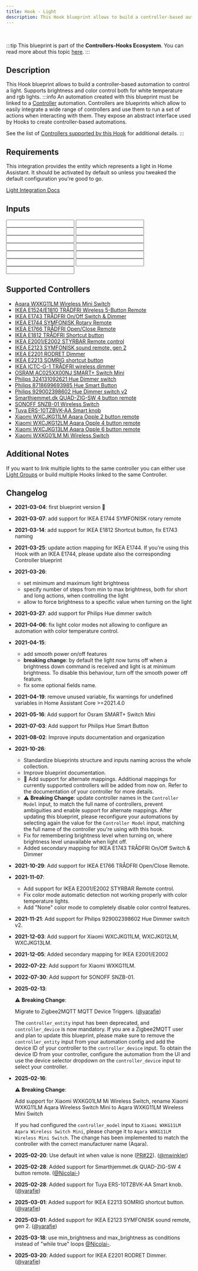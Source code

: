 ```yaml
---
title: Hook - Light
description: This Hook blueprint allows to build a controller-based automation to control a light. Supports brightness and color control both for white temperature and rgb lights.
---
```



<ImportCard id='light' category='hooks' />

<br />

:::tip
This blueprint is part of the **Controllers-Hooks Ecosystem**. You can read more about this topic [here](/docs/controllers-hooks-ecosystem).
:::

## Description

This Hook blueprint allows to build a controller-based automation to control a light. Supports brightness and color control both for white temperature and rgb lights.
:::info
An automation created with this blueprint must be linked to a [Controller](/docs/blueprints/controllers) automation. Controllers are blueprints which allow to easily integrate a wide range of controllers and use them to run a set of actions when interacting with them. They expose an abstract interface used by Hooks to create controller-based automations.

See the list of [Controllers supported by this Hook](#supported-controllers) for additional details.
:::

## Requirements

<Requirement id='controller' required/>
<Requirement name='Light Integration' required>

This integration provides the entity which represents a light in Home Assistant. It should be activated by default so unless you tweaked the default configuration you're good to go.

[Light Integration Docs](https://www.home-assistant.io/integrations/light/)

</Requirement>

## Inputs

<Input
  name='Controller Device'
  description='The controller device which will control the Light. Choose a value only if the integration used to connect the controller to Home Assistant exposes it as a Device. This value should match the one specified in the corresponding Controller automation.'
  selector='device'
  required
/>
<Input
  name='Controller model'
  description='The model for the controller used in this automation. Choose a value from the list of supported controllers.'
  selector='select'
  required
/>
<Input
  name='Light'
  description='Light which will be controlled with this automation.'
  selector='entity'
  required
/>
<Input
  name='Light color mode'
  description='Specify how the controller will set the light color. Choose "Color Temperature" and "Hue - Saturation" depending on the features supported by your light. If you are not sure you can select "Auto". "None" will disable color control features.'
  selector='select'
/>
<Input
  name='Light Transition'
  description='Number that represents the time (in milliseconds) the light should take turn on or off, if the light supports it.'
  selector='number'
/>
<Input
  name='Light minimum brightness'
  description='The minimum brightness the light can be set with this automation.'
  selector='number'
/>
<Input
  name='Light maximum brightness'
  description='The maximum brightness the light can be set with this automation.'
  selector='number'
/>
<Input
  name='Light brightness steps - short actions'
  description='Number of steps from min to max brightness when controlling brightness with short actions (eg. button press).'
  selector='number'
/>
<Input
  name='Light brightness steps - long actions'
  description='Number of steps from min to max brightness when controlling brightness with long actions (eg. button hold or controller rotation).'
  selector='number'
/>
<Input
  name='Force brightness value at turn on'
  description='Force brightness to the "On brightness" input value, when the light is being turned on.'
  selector='boolean'
/>
<Input
  name='On brightness'
  description='Brightness value to force when turning on the light'
  selector='number'
/>
<Input
  name='Smooth power on'
  description='Force the light to turn on at minimum brightness when a brightness up command (single or continuous) is triggered and light is off.'
  selector='boolean'
/>
<Input
  name='Smooth power off'
  description='Allow a brightness down command (single or continuous) to turn off the light when at minimum brightness. Disabling this will prevent the light from being turned off by brightness down commands.'
  selector='boolean'
/>

## Supported Controllers

- [Aqara WXKG11LM Wireless Mini Switch](/docs/blueprints/controllers/xiaomi_wxkg11lm)
- [IKEA E1524/E1810 TRÅDFRI Wireless 5-Button Remote](/docs/blueprints/controllers/ikea_e1524_e1810)
- [IKEA E1743 TRÅDFRI On/Off Switch & Dimmer](/docs/blueprints/controllers/ikea_e1743)
- [IKEA E1744 SYMFONISK Rotary Remote](/docs/blueprints/controllers/ikea_e1744)
- [IKEA E1766 TRÅDFRI Open/Close Remote](/docs/blueprints/controllers/ikea_e1766)
- [IKEA E1812 TRÅDFRI Shortcut button](/docs/blueprints/controllers/ikea_e1812)
- [IKEA E2001/E2002 STYRBAR Remote control](/docs/blueprints/controllers/ikea_e2001_e2002)
- [IKEA E2123 SYMFONISK sound remote, gen 2](/docs/blueprints/controllers/ikea_e2123)
- [IKEA E2201 RODRET Dimmer](/docs/blueprints/controllers/ikea_e2201)
- [IKEA E2213 SOMRIG shortcut button](/docs/blueprints/controllers/ikea_e2213)
- [IKEA ICTC-G-1 TRÅDFRI wireless dimmer](/docs/blueprints/controllers/ikea_ictc_g_1)
- [OSRAM AC025XX00NJ SMART+ Switch Mini](/docs/blueprints/controllers/osram_ac025xx00nj)
- [Philips 324131092621 Hue Dimmer switch](/docs/blueprints/controllers/philips_324131092621)
- [Philips 8718699693985 Hue Smart Button](/docs/blueprints/controllers/philips_8718699693985)
- [Philips 929002398602 Hue Dimmer switch v2](/docs/blueprints/controllers/philips_929002398602)
- [Smarthjemmet.dk QUAD-ZIG-SW 4 button remote](/docs/blueprints/controllers/smarthjemmet_dk_quad_zig_sw)
- [SONOFF SNZB-01 Wireless Switch](/docs/blueprints/controllers/sonoff_snzb01)
- [Tuya ERS-10TZBVK-AA Smart knob](/docs/blueprints/controllers/tuya_ERS-10TZBVK-AA)
- [Xiaomi WXCJKG11LM Aqara Opple 2 button remote](/docs/blueprints/controllers/xiaomi_wxcjkg11lm)
- [Xiaomi WXCJKG12LM Aqara Opple 4 button remote](/docs/blueprints/controllers/xiaomi_wxcjkg12lm)
- [Xiaomi WXCJKG13LM Aqara Opple 6 button remote](/docs/blueprints/controllers/xiaomi_wxcjkg13lm)
- [Xiaomi WXKG01LM Mi Wireless Switch](/docs/blueprints/controllers/xiaomi_wxkg11lm)

## Additional Notes

If you want to link multiple lights to the same controller you can either use [Light Groups](https://www.home-assistant.io/integrations/light.group/) or build multiple Hooks linked to the same Controller.

## Changelog

- **2021-03-04**: first blueprint version :tada:
- **2021-03-07**: add support for IKEA E1744 SYMFONISK rotary remote
- **2021-03-14**: add support for IKEA E1812 Shortcut button, fix E1743 naming
- **2021-03-25**: update action mapping for IKEA E1744. If you're using this Hook with an IKEA E1744, please update also the corresponding Controller blueprint
- **2021-03-26**:
  - set minimum and maximum light brightness
  - specify number of steps from min to max brightness, both for short and long actions, when controlling the light
  - allow to force brightness to a specific value when turning on the light
- **2021-03-27**: add support for Philips Hue dimmer switch
- **2021-04-06**: fix light color modes not allowing to configure an automation with color temperature control.
- **2021-04-15**:
  - add smooth power on/off features
  - **breaking change**: by default the light now turns off when a brightness down command is received and light is at minimum brightness. To disable this behaviour, turn off the smooth power off feature.
  - fix some optional fields name.
- **2021-04-19**: remove unused variable, fix warnings for undefined variables in Home Assistant Core >=2021.4.0
- **2021-05-16**: Add support for Osram SMART+ Switch Mini
- **2021-07-03**: Add support for Philips Hue Smart Button
- **2021-08-02**: Improve inputs documentation and organization
- **2021-10-26**:
  - Standardize blueprints structure and inputs naming across the whole collection.
  - Improve blueprint documentation.
  - :tada: Add support for alternate mappings. Additional mappings for currently supported controllers will be added from now on. Refer to the documentation of your controller for more details.
  - :warning: **Breaking Change**: update controller names in the `Controller Model` input, to match the full name of controllers, prevent ambiguities and enable support for alternate mappings. After updating this blueprint, please reconfigure your automations by selecting again the value for the `Controller Model` input, matching the full name of the controller you're using with this hook.
  - Fix for remembering brightness level when turning on, where brightness level unavailable when light off.
  - Added secondary mapping for IKEA E1743 TRÅDFRI On/Off Switch & Dimmer
- **2021-10-29**: Add support for IKEA E1766 TRÅDFRI Open/Close Remote.
- **2021-11-07**:
  - Add support for IKEA E2001/E2002 STYRBAR Remote control.
  - Fix color mode automatic detection not working properly with color temperature lights.
  - Add "None" color mode to completely disable color control features.
- **2021-11-21**: Add support for Philips 929002398602 Hue Dimmer switch v2.
- **2021-12-03**: Add support for Xiaomi WXCJKG11LM, WXCJKG12LM, WXCJKG13LM.
- **2021-12-05**: Added secondary mapping for IKEA E2001/E2002
- **2022-07-22**: Add support for Xiaomi WXKG11LM.
- **2022-07-30**: Add support for SONOFF SNZB-01.
- **2025-02-13**:

  :warning: **Breaking Change**:

  Migrate to Zigbee2MQTT MQTT Device Triggers. ([@yarafie](https://github.com/yarafie))

  The `controller_entity` input has been deprecated, and `controller_device` is now mandatory.
  If you are a Zigbee2MQTT user and plan to update this blueprint, please make sure to remove the `controller_entity` input from your automation config and add the device ID of your controller to the `controller_device` input.
  To obtain the device ID from your controller, configure the automation from the UI and use the device selector dropdown on the `controller_device` input to select your controller.

- **2025-02-16**:

  :warning: **Breaking Change**:

  Add support for Xiaomi WXKG01LM Mi Wireless Switch, rename Xiaomi WXKG11LM Aqara Wireless Switch Mini to Aqara WXKG11LM Wireless Mini Switch

  If you had configured the `controller_model` input to `Xiaomi WXKG11LM Aqara Wireless Switch Mini`, please change it to `Aqara WXKG11LM Wireless Mini Switch`.
  The change has been implemented to match the controller with the correct manufacturer name (Aqara).

- **2025-02-20**: Use default int when value is none ([PR#22](https://github.com/yarafie/awesome-ha-blueprints/pull/22)). ([@mwinkler](https://github.com/mwinkler))
- **2025-02-28**: Added support for Smarthjemmet.dk QUAD-ZIG-SW 4 button remote. ([@Nicolai-](https://github.com/Nicolai-))
- **2025-02-28**: Added support for Tuya ERS-10TZBVK-AA Smart knob. ([@yarafie](https://github.com/yarafie))
- **2025-03-01**: Added support for IKEA E2213 SOMRIG shortcut button. ([@yarafie](https://github.com/yarafie))
- **2025-03-01**: Added support for IKEA E2123 SYMFONISK sound remote, gen 2. ([@yarafie](https://github.com/yarafie))
- **2025-03-18**: use min_brightness and max_brightness as conditions instead of "while true" loops [@Nicolai-](https://github.com/Nicolai-).
- **2025-03-20**: Added support for IKEA E2201 RODRET Dimmer. ([@yarafie](https://github.com/yarafie))
